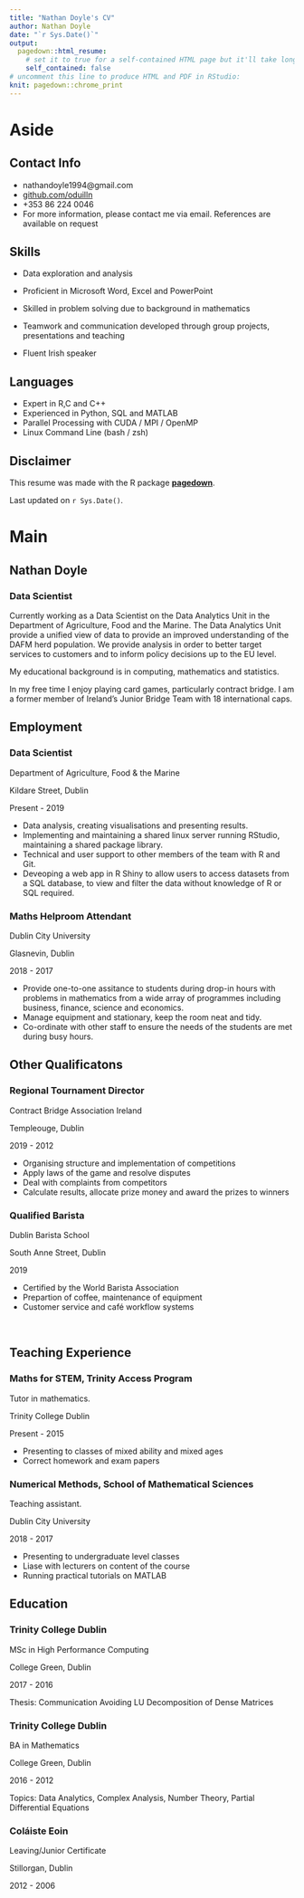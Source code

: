 ```yaml
---
title: "Nathan Doyle's CV"
author: Nathan Doyle
date: "`r Sys.Date()`"
output:
  pagedown::html_resume:
    # set it to true for a self-contained HTML page but it'll take longer to render
    self_contained: false
# uncomment this line to produce HTML and PDF in RStudio:
knit: pagedown::chrome_print
---
```


Aside
================================================================================


<!-- ![Name](https://avatars1.githubusercontent.com/u/895125?s=400&v=4){width=80%} -->


Contact Info {#contact}
--------------------------------------------------------------------------------

- <i class="fa fa-envelope"></i> nathandoyle1994@gmail.com
- <i class="fa fa-github"></i> [github.com/oduilln](https://github.com/oduilln)
- <i class="fa fa-phone"></i> +353 86 224 0046
- For more information, please contact me via email. References are available on request 


Skills {#skills}
--------------------------------------------------------------------------------

- Data exploration and analysis

- Proficient in Microsoft Word, Excel and PowerPoint

- Skilled in problem solving due to background in mathematics

- Teamwork and communication developed through group projects, presentations and teaching

- Fluent Irish speaker

Languages {#skills}
--------------------------------------------------------------------------------

- Expert in R,C and C++ 
- Experienced in Python, SQL and MATLAB 
- Parallel Processing with CUDA / MPI / OpenMP 
- Linux Command Line (bash / zsh)


Disclaimer {#disclaimer}
--------------------------------------------------------------------------------

This resume was made with the R package [**pagedown**](https://github.com/rstudio/pagedown).

Last updated on `r Sys.Date()`.



Main
================================================================================

Nathan Doyle {#title}
--------------------------------------------------------------------------------

### Data Scientist 

Currently working as a Data Scientist on the Data Analytics Unit in the Department of Agriculture, Food and the Marine. The Data Analytics Unit provide a unified view of data to provide an improved understanding of the DAFM herd population. We provide analysis in order to better target services to customers and to inform policy decisions up to the EU level.

My educational background is in computing, mathematics and statistics.

In my free time I enjoy playing card games, particularly contract bridge. I am a former member of Ireland's Junior Bridge Team with 18 international caps. 

<!----------------------------------------------------------------------------->
Employment {data-icon=suitcase}
--------------------------------------------------------------------------------

### Data Scientist 

Department of Agriculture, Food & the Marine

Kildare Street, Dublin

Present - 2019

- Data analysis, creating visualisations and presenting results.
- Implementing and maintaining a shared linux server running RStudio, maintaining a shared package library.
- Technical and user support to other members of the team with R and Git.
- Deveoping a web app in R Shiny to allow users to access datasets from a SQL database, to view and filter the data without knowledge of R or SQL required.

### Maths Helproom Attendant 

Dublin City University

Glasnevin, Dublin

2018 - 2017

- Provide one-to-one assitance to students during drop-in hours with problems in mathematics from a wide array of programmes including business, finance, science and economics.
- Manage equipment and stationary, keep the room neat and tidy.
- Co-ordinate with other staff to ensure the needs of the students are met during busy hours.

Other Qualificatons {data-icon=envelope}
--------------------------------------------------------------------------------

### Regional Tournament Director

Contract Bridge Association Ireland

Templeouge, Dublin 

2019 - 2012

- Organising structure and implementation of competitions
- Apply laws of the game and resolve disputes
- Deal with complaints from competitors
- Calculate results, allocate prize money and award the prizes to winners

### Qualified Barista

Dublin Barista School

South Anne Street, Dublin

2019

- Certified by the World Barista Association
- Prepartion of coffee, maintenance of equipment
- Customer service and café workflow systems

\

Teaching Experience {data-icon=chalkboard-teacher}
--------------------------------------------------------------------------------

### Maths for STEM, Trinity Access Program

Tutor in mathematics.

Trinity College Dublin 

Present - 2015

- Presenting to classes of mixed ability and mixed ages
- Correct homework and exam papers


### Numerical Methods, School of Mathematical Sciences

Teaching assistant.

Dublin City University

2018 - 2017

- Presenting to undergraduate level classes
- Liase with lecturers on content of the course
- Running practical tutorials on MATLAB

Education {data-icon=graduation-cap data-concise=true}
--------------------------------------------------------------------------------

### Trinity College Dublin 

MSc in High Performance Computing

College Green, Dublin

2017 - 2016

Thesis: Communication Avoiding LU Decomposition of Dense Matrices

### Trinity College Dublin

BA in Mathematics

College Green, Dublin

2016 - 2012

Topics: Data Analytics, Complex Analysis, Number Theory, Partial Differential Equations

### Coláiste Eoin

Leaving/Junior Certificate

Stillorgan, Dublin

2012 - 2006
